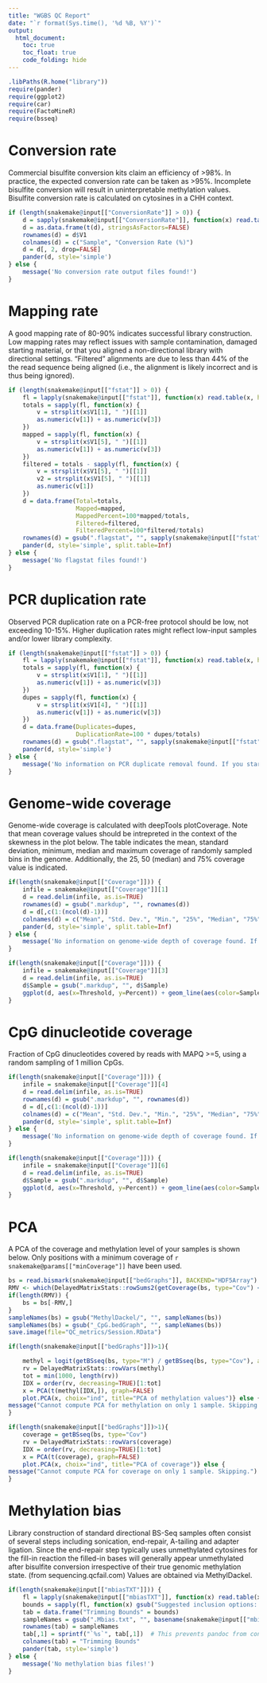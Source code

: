 ```yaml
---
title: "WGBS QC Report"
date: "`r format(Sys.time(), '%d %B, %Y')`"
output:
  html_document:
    toc: true
    toc_float: true
    code_folding: hide
---
```


```r
.libPaths(R.home("library"))
require(pander)
require(ggplot2)
require(car)
require(FactoMineR)
require(bsseq)
```

# Conversion rate

Commercial bisulfite conversion kits claim an efficiency of >98%. In practice, the expected conversion rate can be taken as >95%.
Incomplete bisulfite conversion will result in uninterpretable methylation values.
Bisulfite conversion rate is calculated on cytosines in a CHH context.

```r
if (length(snakemake@input[["ConversionRate"]] > 0)) {
    d = sapply(snakemake@input[["ConversionRate"]], function(x) read.table(x, header=FALSE, sep="\t", quote="", as.is=TRUE))
    d = as.data.frame(t(d), stringsAsFactors=FALSE)
    rownames(d) = d$V1
    colnames(d) = c("Sample", "Conversion Rate (%)")
    d = d[, 2, drop=FALSE]
    pander(d, style='simple')
} else {
    message('No conversion rate output files found!')
}
```

# Mapping rate

A good mapping rate of 80-90% indicates successful library construction. Low mapping rates may reflect issues with sample contamination, damaged starting material, or that you aligned a non-directional library with directional settings. "Filtered" alignments are due to less than 44% of the the read sequence being aligned (i.e., the alignment is likely incorrect and is thus being ignored).

```r
if (length(snakemake@input[["fstat"]] > 0)) {
    fl = lapply(snakemake@input[["fstat"]], function(x) read.table(x, header=FALSE, sep="\t", quote="", as.is=TRUE))
    totals = sapply(fl, function(x) {
        v = strsplit(x$V1[1], " ")[[1]]
        as.numeric(v[1]) + as.numeric(v[3])
    })
    mapped = sapply(fl, function(x) {
        v = strsplit(x$V1[5], " ")[[1]]
        as.numeric(v[1]) + as.numeric(v[3])
    })
    filtered = totals - sapply(fl, function(x) {
        v = strsplit(x$V1[5], " ")[[1]]
        v2 = strsplit(x$V1[5], " ")[[1]]
        as.numeric(v[1])
    })
    d = data.frame(Total=totals,
                   Mapped=mapped,
                   MappedPercent=100*mapped/totals,
                   Filtered=filtered,
                   FilteredPercent=100*filtered/totals)
    rownames(d) = gsub(".flagstat", "", sapply(snakemake@input[["fstat"]], basename))
    pander(d, style='simple', split.table=Inf)
} else {
    message('No flagstat files found!')
}
```

# PCR duplication rate

Observed PCR duplication rate on a PCR-free protocol should be low, not exceeding 10-15%. Higher duplication rates might reflect low-input samples and/or lower library complexity.

```r
if (length(snakemake@input[["fstat"]] > 0)) {
    fl = lapply(snakemake@input[["fstat"]], function(x) read.table(x, header=FALSE, sep="\t", quote="", as.is=TRUE))
    totals = sapply(fl, function(x) {
        v = strsplit(x$V1[1], " ")[[1]]
        as.numeric(v[1]) + as.numeric(v[3])
    })
    dupes = sapply(fl, function(x) {
        v = strsplit(x$V1[4], " ")[[1]]
        as.numeric(v[1]) + as.numeric(v[3])
    })
    d = data.frame(Duplicates=dupes,
                   DuplicationRate=100 * dupes/totals)
    rownames(d) = gsub(".flagstat", "", sapply(snakemake@input[["fstat"]], basename))
    pander(d, style='simple')
} else {
    message('No information on PCR duplicate removal found. If you started the pipeline from bam files, this is expected outcome. Otherwise, an error might have occurred.')
}
```

# Genome-wide coverage

Genome-wide coverage is calculated with deepTools plotCoverage. Note that mean coverage values should be intrepreted in the context of the skewness in the plot below. The table indicates the mean, standard deviation, minimum, median and maximum coverage of randomly sampled bins in the genome. Additionally, the 25, 50 (median) and 75% coverage value is indicated.

```r
if(length(snakemake@input[["Coverage"]])) {
    infile = snakemake@input[["Coverage"]][1]
    d = read.delim(infile, as.is=TRUE)
    rownames(d) = gsub(".markdup", "", rownames(d))
    d = d[,c(1:(ncol(d)-1))]
    colnames(d) = c("Mean", "Std. Dev.", "Min.", "25%", "Median", "75%", "Max.")
    pander(d, style='simple', split.table=Inf)
} else {
    message('No information on genome-wide depth of coverage found. If you specified the skipDOC flag, this is expected outcome. Otherwise, an error might have occuarred.')
}
```

```r
if(length(snakemake@input[["Coverage"]])) {
    infile = snakemake@input[["Coverage"]][3]
    d = read.delim(infile, as.is=TRUE)
    d$Sample = gsub(".markdup", "", d$Sample)
    ggplot(d, aes(x=Threshold, y=Percent)) + geom_line(aes(color=Sample, linetype=Sample)) + labs(x="Coverage (reads/fragments per base)", y="Fraction of the genome")
}
```

# CpG dinucleotide coverage

Fraction of CpG dinucleotides covered by reads with MAPQ >=5, using a random sampling of 1 million CpGs.

```r
if(length(snakemake@input[["Coverage"]])) {
    infile = snakemake@input[["Coverage"]][4]
    d = read.delim(infile, as.is=TRUE)
    rownames(d) = gsub(".markdup", "", rownames(d))
    d = d[,c(1:(ncol(d)-1))]
    colnames(d) = c("Mean", "Std. Dev.", "Min.", "25%", "Median", "75%", "Max.")
    pander(d, style='simple', split.table=Inf)
} else {
    message('No information on genome-wide depth of coverage found. If you specified the skipDOC flag, this is expected outcome. Otherwise, an error might have occuarred.')
}
```

```r
if(length(snakemake@input[["Coverage"]])) {
    infile = snakemake@input[["Coverage"]][6]
    d = read.delim(infile, as.is=TRUE)
    d$Sample = gsub(".markdup", "", d$Sample)
    ggplot(d, aes(x=Threshold, y=Percent)) + geom_line(aes(color=Sample, linetype=Sample)) + labs(x="Coverage (reads/fragments per base)", y="Fraction of CpGs")
}
```

# PCA

A PCA of the coverage and methylation level of your samples is shown below. Only positions with a minimum coverage of `r snakemake@params[["minCoverage"]]` have been used.

```r
bs = read.bismark(snakemake@input[["bedGraphs"]], BACKEND="HDF5Array")  # colData?
RMV <- which(DelayedMatrixStats::rowSums2(getCoverage(bs, type="Cov") < snakemake@params[["minCoverage"]]) != 0)
if(length(RMV)) {
    bs = bs[-RMV,]
}
sampleNames(bs) = gsub("MethylDackel/", "", sampleNames(bs))
sampleNames(bs) = gsub("_CpG.bedGraph", "", sampleNames(bs))
save.image(file="QC_metrics/Session.RData")

if(length(snakemake@input[["bedGraphs"]])>1){

    methyl = logit(getBSseq(bs, type="M") / getBSseq(bs, type="Cov"), adjust=1e-3)
    rv = DelayedMatrixStats::rowVars(methyl)
    tot = min(1000, length(rv))
    IDX = order(rv, decreasing=TRUE)[1:tot]
    x = PCA(t(methyl[IDX,]), graph=FALSE)
    plot.PCA(x, choix="ind", title="PCA of methylation values")} else {
message("Cannot compute PCA for methylation on only 1 sample. Skipping.")
}
```

```r
if(length(snakemake@input[["bedGraphs"]])>1){
    coverage = getBSseq(bs, type="Cov")
    rv = DelayedMatrixStats::rowVars(coverage)
    IDX = order(rv, decreasing=TRUE)[1:tot]
    x = PCA(t(coverage), graph=FALSE)
    plot.PCA(x, choix="ind", title="PCA of coverage")} else {
message("Cannot compute PCA for coverage on only 1 sample. Skipping.")
}
```

# Methylation bias

Library construction of standard directional BS-Seq samples often consist of several steps including sonication, end-repair, A-tailing and adapter ligation. Since the end-repair step typically uses unmethylated cytosines for the fill-in reaction the filled-in bases will generally appear unmethylated after bisulfite conversion irrespective of their true genomic methylation state. (from sequencing.qcfail.com)
Values are obtained via MethylDackel.

```r
if(length(snakemake@input[["mbiasTXT"]])) {
    fl = lapply(snakemake@input[["mbiasTXT"]], function(x) read.table(x, header=FALSE, sep="\t"))
    bounds = sapply(fl, function(x) gsub("Suggested inclusion options: ", "", x$V1, fixed=T))
    tab = data.frame("Trimming Bounds" = bounds)
    sampleNames = gsub(".Mbias.txt", "", basename(snakemake@input[["mbiasTXT"]]))
    rownames(tab) = sampleNames
    tab[,1] = sprintf("`%s`", tab[,1])  # This prevents pandoc from converting to en-dashes
    colnames(tab) = "Trimming Bounds"
    pander(tab, style='simple')
} else {
    message('No methylation bias files!')
}
```
